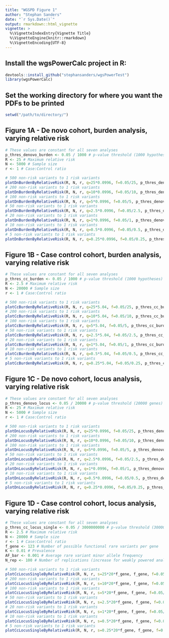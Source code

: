 ```yaml
---
title: "WGSPD Figure 1"
author: "Stephan Sanders"
date: "`r Sys.Date()`"
output: rmarkdown::html_vignette
vignette: >
  %\VignetteIndexEntry{Vignette Title}
  %\VignetteEngine{knitr::rmarkdown}
  %\VignetteEncoding{UTF-8}
---
```


## Install the wgsPowerCalc project in R:
```r
devtools::install_github("stephansanders/wgsPowerTest")
library(wgsPowerCalc)
```

## Set the working directory for where you want the PDFs to be printed
```r
setwd("/path/to/directory/")
```

## Figure 1A - De novo cohort, burden analysis, varying relative risk
```r
# These values are constant for all seven analyses
p_thres_denovo_burden <- 0.05 / 1000 # p-value threshold (1000 hypotheses)
R <- 25 # Maximum relative risk
N <- 5000 # Sample size
r <- 1 # Case:Control ratio 

# 500 non-risk variants to 1 risk variants
plotDnBurdenByRelativeRisk(R, N, r, q=25*0.0996, f=0.05/25, p_thres_denovo_burden, name="Fig1A_500", col="#a65628") 
# 200 non-risk variants to 1 risk variants
plotDnBurdenByRelativeRisk(R, N, r, q=10*0.0996, f=0.05/10, p_thres_denovo_burden, name="Fig1A_200", col="#ffff33") 
# 100 non-risk variants to 1 risk variants
plotDnBurdenByRelativeRisk(R, N, r, q=5*0.0996, f=0.05/5, p_thres_denovo_burden, name="Fig1A_100", col="#ff7f00") 
# 50 non-risk variants to 1 risk variants
plotDnBurdenByRelativeRisk(R, N, r, q=2.5*0.0996, f=0.05/2.5, p_thres_denovo_burden, name="Fig1A_50", col="#984ea3")
# 20 non-risk variants to 1 risk variants
plotDnBurdenByRelativeRisk(R, N, r, q=1*0.0996, f=0.05/1, p_thres_denovo_burden, name="Fig1A_20", col="#4daf4a") 
# 10 non-risk variants to 1 risk variants
plotDnBurdenByRelativeRisk(R, N, r, q=0.5*0.0996, f=0.05/0.5, p_thres_denovo_burden, name="Fig1A_10", col="#377eb8") 
# 5 non-risk variants to 1 risk variants
plotDnBurdenByRelativeRisk(R, N, r, q=0.25*0.0996, f=0.05/0.25, p_thres_denovo_burden, name="Fig1A_5", col="#e41a1c") 
```

## Figure 1B - Case control cohort, burden analysis, varying relative risk
```r
# These values are constant for all seven analyses
p_thres_cc_burden <- 0.05 / 1000 # p-value threshold (1000 hypotheses)
R <- 2.5 # Maximum relative risk
N <- 20000 # Sample size
r <- 1 # Case:Control ratio 

# 500 non-risk variants to 1 risk variants
plotCcBurdenByRelativeRisk(R, N, r, q=25*5.04, f=0.05/25, p_thres_cc_burden, name="Fig1B_500", col="#a65628") 
# 200 non-risk variants to 1 risk variants
plotCcBurdenByRelativeRisk(R, N, r, q=10*5.04, f=0.05/10, p_thres_cc_burden, name="Fig1B_200", col="#ffff33") 
# 100 non-risk variants to 1 risk variants
plotCcBurdenByRelativeRisk(R, N, r, q=5*5.04, f=0.05/5, p_thres_cc_burden, name="Fig1B_100", col="#ff7f00") 
# 50 non-risk variants to 1 risk variants
plotCcBurdenByRelativeRisk(R, N, r, q=2.5*5.04, f=0.05/2.5, p_thres_cc_burden, name="Fig1B_50", col="#984ea3")
# 20 non-risk variants to 1 risk variants
plotCcBurdenByRelativeRisk(R, N, r, q=1*5.04, f=0.05/1, p_thres_cc_burden, name="Fig1B_20", col="#4daf4a") 
# 10 non-risk variants to 1 risk variants
plotCcBurdenByRelativeRisk(R, N, r, q=0.5*5.04, f=0.05/0.5, p_thres_cc_burden, name="Fig1B_10", col="#377eb8") 
# 5 non-risk variants to 1 risk variants
plotCcBurdenByRelativeRisk(R, N, r, q=0.25*5.04, f=0.05/0.25, p_thres_cc_burden, name="Fig1B_5", col="#e41a1c") 
```

## Figure 1C - De novo cohort, locus analysis, varying relative risk
```r
# These values are constant for all seven analyses
p_thres_denovo_locus <- 0.05 / 20000 # p-value threshold (20000 genes)
R <- 25 # Maximum relative risk
N <- 5000 # Sample size
r <- 1 # Case:Control ratio 

# 500 non-risk variants to 1 risk variants
plotDnLocusByRelativeRisk(R, N, r, q=25*0.0996, f=0.05/25, p_thres_denovo_locus, name="Fig1C_500", col="#a65628") 
# 200 non-risk variants to 1 risk variants
plotDnLocusByRelativeRisk(R, N, r, q=10*0.0996, f=0.05/10, p_thres_denovo_locus, name="Fig1C_200", col="#ffff33") 
# 100 non-risk variants to 1 risk variants
plotDnLocusByRelativeRisk(R, N, r, q=5*0.0996, f=0.05/5, p_thres_denovo_locus, name="Fig1C_100", col="#ff7f00") 
# 50 non-risk variants to 1 risk variants
plotDnLocusByRelativeRisk(R, N, r, q=2.5*0.0996, f=0.05/2.5, p_thres_denovo_locus, name="Fig1C_50", col="#984ea3")
# 20 non-risk variants to 1 risk variants
plotDnLocusByRelativeRisk(R, N, r, q=1*0.0996, f=0.05/1, p_thres_denovo_locus, name="Fig1C_20", col="#4daf4a") 
# 10 non-risk variants to 1 risk variants
plotDnLocusByRelativeRisk(R, N, r, q=0.5*0.0996, f=0.05/0.5, p_thres_denovo_locus, name="Fig1C_10", col="#377eb8") 
# 5 non-risk variants to 1 risk variants
plotDnLocusByRelativeRisk(R, N, r, q=0.25*0.0996, f=0.05/0.25, p_thres_denovo_locus, name="Fig1C_5", col="#e41a1c") 
```

## Figure 1D - Case control cohort, locus analysis, varying relative risk
```r
# These values are constant for all seven analyses
p_thres_cc_locus_single <- 0.05 / 3000000000 # p-value threshold (3000000000 nucloetides in genome)
R <- 2.5 # Maximum relative risk
N <- 20000 # Sample size
r <- 1 # Case:Control ratio
f_gene <- 123 # Number of possible functional rare variants per gene
K <- 0.01 # Prevalence
AF_bar <- 0.001 # Average rare variant minor allele frequency
N_rep <- 100 # Number of replications (increase for weakly powered analyses)

# 500 non-risk variants to 1 risk variants
plotCcLocusSingleByRelativeRisk(R, N, r, s=25*20*f_gene, f_gene, f=0.05/25, K, AF_bar, N_rep, p_thres_cc_locus_single, name="Fig1D_500", col="#a65628") 
# 200 non-risk variants to 1 risk variants
plotCcLocusSingleByRelativeRisk(R, N, r, s=10*20*f_gene, f_gene, f=0.05/10, K, AF_bar, N_rep, p_thres_cc_locus_single, name="Fig1D_200", col="#ffff33") 
# 100 non-risk variants to 1 risk variants
plotCcLocusSingleByRelativeRisk(R, N, r, s=5*20*f_gene, f_gene, f=0.05/5, K, AF_bar, N_rep, p_thres_cc_locus_single, name="Fig1D_100", col="#ff7f00") 
# 50 non-risk variants to 1 risk variants
plotCcLocusSingleByRelativeRisk(R, N, r, s=2.5*20*f_gene, f_gene, f=0.05/2.5, K, AF_bar, N_rep, p_thres_cc_locus_single, name="Fig1D_50", col="#984ea3")
# 20 non-risk variants to 1 risk variants
plotCcLocusSingleByRelativeRisk(R, N, r, s=1*20*f_gene, f_gene, f=0.05/1, K, AF_bar, N_rep, p_thres_cc_locus_single, name="Fig1D_20", col="#4daf4a") 
# 10 non-risk variants to 1 risk variants
plotCcLocusSingleByRelativeRisk(R, N, r, s=0.5*20*f_gene, f_gene, f=0.05/0.5, K, AF_bar, N_rep, p_thres_cc_locus_single, name="Fig1D_10", col="#377eb8") 
# 5 non-risk variants to 1 risk variants
plotCcLocusSingleByRelativeRisk(R, N, r, s=0.25*20*f_gene, f_gene, f=0.05/0.25, K, AF_bar, N_rep, p_thres_cc_locus_single, name="Fig1D_5", col="#e41a1c") 
```

